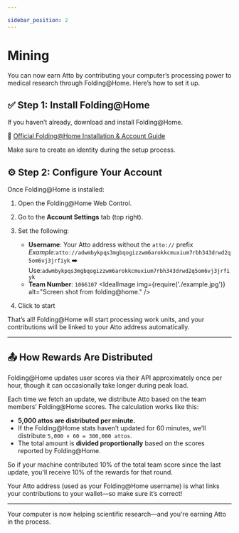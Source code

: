 ```yaml
---

sidebar_position: 2
---
```




# Mining

You can now earn Atto by contributing your computer’s processing power to medical research through Folding@Home. Here’s
how to set it up.

## ✅ Step 1: Install Folding@Home

If you haven’t already, download and install Folding@Home.

🔗 [Official Folding@Home Installation & Account Guide](https://foldingathome.org/start-folding/)

Make sure to create an identity during the setup process.

## ⚙️ Step 2: Configure Your Account

Once Folding@Home is installed:

1. Open the Folding@Home Web Control.
1. Go to the **Account Settings** tab (top right).
1. Set the following:
    - **Username**: Your Atto address without the `atto://` prefix
    _Example:_`atto://adwmbykpqs3mgbqogizzwm6arokkcmuxium7rbh343drwd2q5om6vj3jrfiyk`
    ➡️ Use:`adwmbykpqs3mgbqogizzwm6arokkcmuxium7rbh343drwd2q5om6vj3jrfiyk`
    - **Team Number**: `1066107`
    <IdealImage img={require('./example.jpg')} alt="Screen shot from folding@home." />

1. Click to start

That’s all! Folding@Home will start processing work units, and your contributions will be linked to your Atto address
automatically.

---

## 📤 How Rewards Are Distributed

Folding@Home updates user scores via their API approximately once per hour, though it can occasionally take longer during peak load.

Each time we fetch an update, we distribute Atto based on the team members’ Folding@Home scores. The calculation works like this:

- **5,000 attos are distributed per minute.**
- If the Folding@Home stats haven’t updated for 60 minutes, we’ll distribute `5,000 × 60 = 300,000 attos`.
- The total amount is **divided proportionally** based on the scores reported by Folding@Home.

So if your machine contributed 10% of the total team score since the last update, you'll receive 10% of the rewards for that round.

Your Atto address (used as your Folding@Home username) is what links your contributions to your wallet—so make sure it’s correct!

---

Your computer is now helping scientific research—and you're earning Atto in the process.
